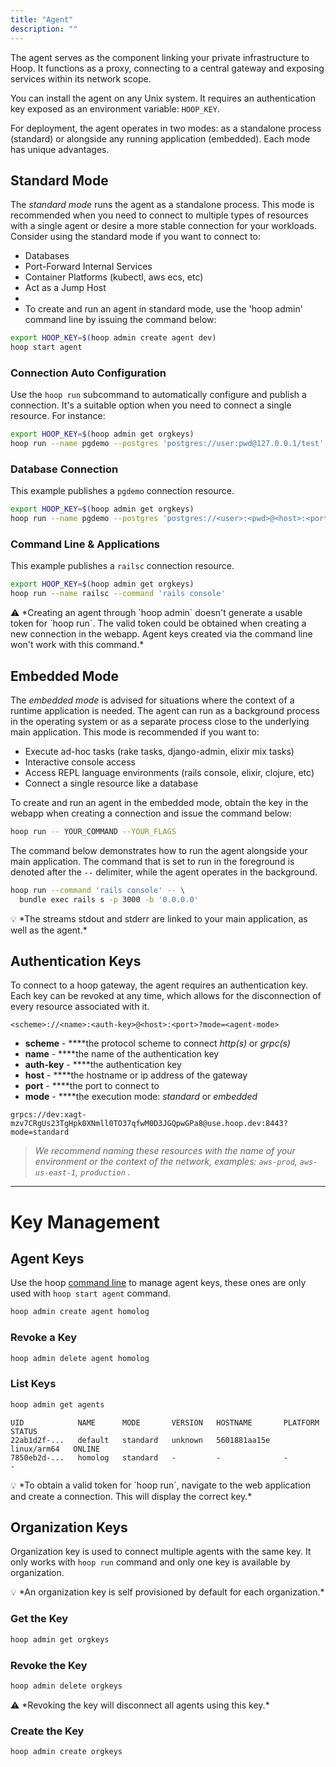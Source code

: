 ```yaml
---
title: "Agent"
description: ""
---
```


The agent serves as the component linking your private infrastructure to Hoop. It functions as a proxy, connecting to a central gateway and exposing services within its network scope.

You can install the agent on any Unix system. It requires an authentication key exposed as an environment variable: `HOOP_KEY`.

For deployment, the agent operates in two modes: as a standalone process (standard) or alongside any running application (embedded). Each mode has unique advantages.

## Standard Mode

The *standard mode* runs the agent as a standalone process. This mode is recommended when you need to connect to multiple types of resources with a single agent or desire a more stable connection for your workloads. Consider using the standard mode if you want to connect to:

- Databases
- Port-Forward Internal Services
- Container Platforms (kubectl, aws ecs, etc)
- Act as a Jump Host
-
- To create and run an agent in standard mode, use the 'hoop admin' command line by issuing the command below:

```bash
export HOOP_KEY=$(hoop admin create agent dev)
hoop start agent
```

### Connection Auto Configuration

Use the `hoop run` subcommand to automatically configure and publish a connection. It's a suitable option when you need to connect a single resource. For instance:

```bash
export HOOP_KEY=$(hoop admin get orgkeys)
hoop run --name pgdemo --postgres 'postgres://user:pwd@127.0.0.1/test'
```

### Database Connection

This example publishes a `pgdemo` connection resource.

```bash
export HOOP_KEY=$(hoop admin get orgkeys)
hoop run --name pgdemo --postgres 'postgres://<user>:<pwd>@<host>:<port>/<db>'
```

### Command Line & Applications

This example publishes a `railsc` connection resource.

```bash
export HOOP_KEY=$(hoop admin get orgkeys)
hoop run --name railsc --command 'rails console'
```

<aside>
⚠️ *Creating an agent through `hoop admin` doesn't generate a usable token for `hoop run`. The valid token could be obtained when creating a new connection in the webapp. Agent keys created via the command line won't work with this command.*

</aside>

## Embedded Mode

The *embedded mode* is advised for situations where the context of a runtime application is needed. The agent can run as a background process in the operating system or as a separate process close to the underlying main application. This mode is recommended if you want to:

- Execute ad-hoc tasks (rake tasks, django-admin, elixir mix tasks)
- Interactive console access
- Access REPL language environments (rails console, elixir, clojure, etc)
- Connect a single resource like a database

To create and run an agent in the embedded mode, obtain the key in the webapp when creating a connection and issue the command below:

```bash
hoop run -- YOUR_COMMAND --YOUR_FLAGS
```

The command below demonstrates how to run the agent alongside your main application. The command that is set to run in the foreground is denoted after the `--` delimiter, while the agent operates in the background.

```bash
hoop run --command 'rails console' -- \
  bundle exec rails s -p 3000 -b '0.0.0.0'
```

<aside>
💡 *The streams stdout and stderr are linked to your main application, as well as the agent.*

</aside>

## Authentication Keys

To connect to a hoop gateway, the agent requires an authentication key. Each key can be revoked at any time, which allows for the disconnection of every resource associated with it.

```
<scheme>://<name>:<auth-key>@<host>:<port>?mode=<agent-mode>
```

- **scheme** - ****the protocol scheme to connect *http(s)* or *grpc(s)*
- **name** - ****the name of the authentication key
- **auth-key** - ****the authentication key
- **host** - ****the hostname or ip address of the gateway
- **port** - ****the port to connect to
- **mode** - ****the execution mode: *standard* or *embedded*

```
grpcs://dev:xagt-mzv7CRgUs23TgHpk0XNmll0TO37qfwM0D3JGQpwGPa8@use.hoop.dev:8443?mode=standard
```

> *We recommend naming these resources with the name of your environment or the context of the network, examples: `aws-prod`, `aws-us-east-1`, `production` .*
> 

---

# Key Management

## Agent Keys

Use the hoop [command line](https://www.notion.so/Hoop-CLI-eb8e7b4536b44ba38318f2c7e68b53cc?pvs=21) to manage agent keys, these ones are only used with `hoop start agent` command.

```bash
hoop admin create agent homolog
```

### Revoke a Key

```bash
hoop admin delete agent homolog
```

### List Keys

```bash
hoop admin get agents
```

```
UID            NAME      MODE       VERSION   HOSTNAME       PLATFORM      STATUS
22ab1d2f-...   default   standard   unknown   5601881aa15e   linux/arm64   ONLINE
7850eb2d-...   homolog   standard   -         -              -             -
```

<aside>
💡 *To obtain a valid token for `hoop run`, navigate to the web application and create a connection. This will display the correct key.*

</aside>

## Organization Keys

Organization key is used to connect multiple agents with the same key. It only works with `hoop run` command and only one key is available by organization.

<aside>
💡 *An organization key is self provisioned by default for each organization.*

</aside>

### Get the Key

```bash
hoop admin get orgkeys
```

### Revoke the Key

```bash
hoop admin delete orgkeys
```

<aside>
⚠️ *Revoking the key will disconnect all agents using this key.*

</aside>

### Create the Key

```sh
hoop admin create orgkeys
```
